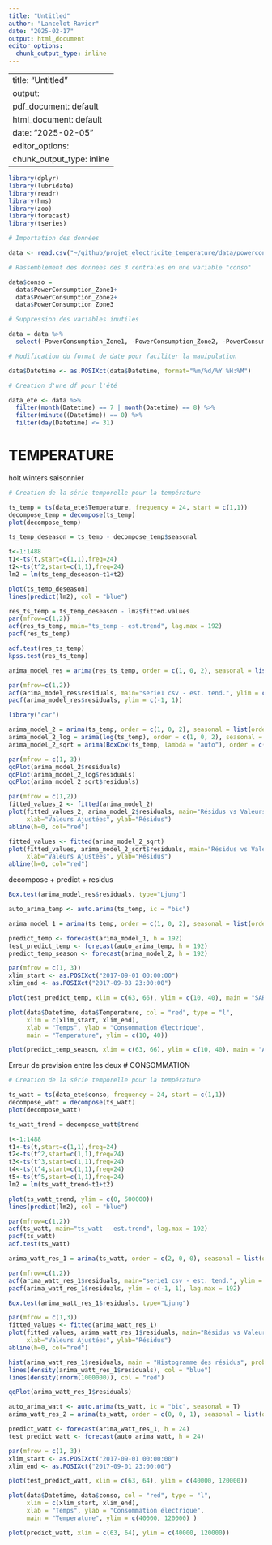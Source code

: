```yaml
---
title: "Untitled"
author: "Lancelot Ravier"
date: "2025-02-17"
output: html_document
editor_options: 
  chunk_output_type: inline
---
```


---
title: "Untitled"
output:
  pdf_document: default
  html_document: default
date: "2025-02-05"
editor_options:
  chunk_output_type: inline
---

```r
library(dplyr)
library(lubridate)
library(readr)
library(hms)
library(zoo)
library(forecast)
library(tseries)

# Importation des données

data <- read.csv("~/github/projet_electricite_temperature/data/powerconsumption.csv", header=T)

# Rassemblement des données des 3 centrales en une variable "conso"

data$conso = 
  data$PowerConsumption_Zone1+
  data$PowerConsumption_Zone2+
  data$PowerConsumption_Zone3

# Suppression des variables inutiles

data = data %>%
  select(-PowerConsumption_Zone1, -PowerConsumption_Zone2, -PowerConsumption_Zone3, -Humidity, -WindSpeed, -GeneralDiffuseFlows, -DiffuseFlows)

# Modification du format de date pour faciliter la manipulation

data$Datetime <- as.POSIXct(data$Datetime, format="%m/%d/%Y %H:%M")

# Creation d'une df pour l'été

data_ete <- data %>%
  filter(month(Datetime) == 7 | month(Datetime) == 8) %>%
  filter(minute((Datetime)) == 0) %>%
  filter(day(Datetime) <= 31)
```

# TEMPERATURE

holt winters saisonnier

```r
# Creation de la série temporelle pour la température

ts_temp = ts(data_ete$Temperature, frequency = 24, start = c(1,1))
decompose_temp = decompose(ts_temp)
plot(decompose_temp)
```
```r
ts_temp_deseason = ts_temp - decompose_temp$seasonal

t<-1:1488
t1<-ts(t,start=c(1,1),freq=24)
t2<-ts(t^2,start=c(1,1),freq=24)
lm2 = lm(ts_temp_deseason~t1+t2)

plot(ts_temp_deseason)
lines(predict(lm2), col = "blue")
```

```r
res_ts_temp = ts_temp_deseason - lm2$fitted.values
par(mfrow=c(1,2))
acf(res_ts_temp, main="ts_temp - est.trend", lag.max = 192)
pacf(res_ts_temp)
```
```r
adf.test(res_ts_temp)
kpss.test(res_ts_temp)
```
```r
arima_model_res = arima(res_ts_temp, order = c(1, 0, 2), seasonal = list(order = c(1, 1, 1), period = 24)) # = auto.arima()

par(mfrow=c(1,2))
acf(arima_model_res$residuals, main="serie1 csv - est. tend.", ylim = c(-1, 1))
pacf(arima_model_res$residuals, ylim = c(-1, 1))
```
```r
library("car")

arima_model_2 = arima(ts_temp, order = c(1, 0, 2), seasonal = list(order = c(1, 1, 1), period = 24)) # = auto.arima()
arima_model_2_log = arima(log(ts_temp), order = c(1, 0, 2), seasonal = list(order = c(1, 1, 1), period = 24)) # = auto.arima()
arima_model_2_sqrt = arima(BoxCox(ts_temp, lambda = "auto"), order = c(1, 0, 2), seasonal = list(order = c(1, 1, 1), period = 24)) # = auto.arima()

par(mfrow = c(1, 3))
qqPlot(arima_model_2$residuals)
qqPlot(arima_model_2_log$residuals)
qqPlot(arima_model_2_sqrt$residuals)

```

```r
par(mfrow = c(1,2))
fitted_values_2 <- fitted(arima_model_2)
plot(fitted_values_2, arima_model_2$residuals, main="Résidus vs Valeurs Ajustées", 
     xlab="Valeurs Ajustées", ylab="Résidus")
abline(h=0, col="red")

fitted_values <- fitted(arima_model_2_sqrt)
plot(fitted_values, arima_model_2_sqrt$residuals, main="Résidus vs Valeurs Ajustées", 
     xlab="Valeurs Ajustées", ylab="Résidus")
abline(h=0, col="red")
```
decompose + predict + residus
```r
Box.test(arima_model_res$residuals, type="Ljung")
```

```r
auto_arima_temp <- auto.arima(ts_temp, ic = "bic")
```

```r
arima_model_1 = arima(ts_temp, order = c(1, 0, 2), seasonal = list(order = c(0, 0, 2), period = 24)) # = auto.arima()
```


```r
predict_temp <- forecast(arima_model_1, h = 192)
test_predict_temp <- forecast(auto_arima_temp, h = 192)
predict_temp_season <- forecast(arima_model_2, h = 192)

par(mfrow = c(1, 3))
xlim_start <- as.POSIXct("2017-09-01 00:00:00")
xlim_end <- as.POSIXct("2017-09-03 23:00:00")

plot(test_predict_temp, xlim = c(63, 66), ylim = c(10, 40), main = "SARIMA(2,0,0)(2,1,0)[24]")

plot(data$Datetime, data$Temperature, col = "red", type = "l", 
     xlim = c(xlim_start, xlim_end),
     xlab = "Temps", ylab = "Consommation électrique", 
     main = "Temperature", ylim = c(10, 40))

plot(predict_temp_season, xlim = c(63, 66), ylim = c(10, 40), main = "ARIMA(1,0,2)(0,0,2)[24]")
```
Erreur de prevision entre les deux
# CONSOMMATION

```r
# Creation de la série temporelle pour la température

ts_watt = ts(data_ete$conso, frequency = 24, start = c(1,1))
decompose_watt = decompose(ts_watt)
plot(decompose_watt)
```
```r
ts_watt_trend = decompose_watt$trend

t<-1:1488
t1<-ts(t,start=c(1,1),freq=24)
t2<-ts(t^2,start=c(1,1),freq=24)
t3<-ts(t^3,start=c(1,1),freq=24)
t4<-ts(t^4,start=c(1,1),freq=24)
t5<-ts(t^5,start=c(1,1),freq=24)
lm2 = lm(ts_watt_trend~t1+t2)

plot(ts_watt_trend, ylim = c(0, 500000))
lines(predict(lm2), col = "blue")
```

```r
par(mfrow=c(1,2))
acf(ts_watt, main="ts_watt - est.trend", lag.max = 192)
pacf(ts_watt)
adf.test(ts_watt)
```

```r
arima_watt_res_1 = arima(ts_watt, order = c(2, 0, 0), seasonal = list(order = c(1, 1, 1), period = 24)) # = auto.arima()

par(mfrow=c(1,2))
acf(arima_watt_res_1$residuals, main="serie1 csv - est. tend.", ylim = c(-1, 1), lag.max = 192)
pacf(arima_watt_res_1$residuals, ylim = c(-1, 1), lag.max = 192)
```

```r
Box.test(arima_watt_res_1$residuals, type="Ljung")
```

```r
par(mfrow = c(1,3))
fitted_values <- fitted(arima_watt_res_1)
plot(fitted_values, arima_watt_res_1$residuals, main="Résidus vs Valeurs Ajustées", 
     xlab="Valeurs Ajustées", ylab="Résidus")
abline(h=0, col="red")

hist(arima_watt_res_1$residuals, main = "Histogramme des résidus", probability = TRUE)
lines(density(arima_watt_res_1$residuals), col = "blue")
lines(density(rnorm(1000000)), col = "red")

qqPlot(arima_watt_res_1$residuals)
```
```r
auto_arima_watt <- auto.arima(ts_watt, ic = "bic", seasonal = T)
arima_watt_res_2 = arima(ts_watt, order = c(0, 0, 1), seasonal = list(order = c(0, 0, 2), period = 24)) # = auto.arima()
```

```r

predict_watt <- forecast(arima_watt_res_1, h = 24)
test_predict_watt <- forecast(auto_arima_watt, h = 24)

par(mfrow = c(1, 3))
xlim_start <- as.POSIXct("2017-09-01 00:00:00")
xlim_end <- as.POSIXct("2017-09-01 23:00:00")

plot(test_predict_watt, xlim = c(63, 64), ylim = c(40000, 120000))

plot(data$Datetime, data$conso, col = "red", type = "l", 
     xlim = c(xlim_start, xlim_end),
     xlab = "Temps", ylab = "Consommation électrique", 
     main = "Temperature", ylim = c(40000, 120000) )

plot(predict_watt, xlim = c(63, 64), ylim = c(40000, 120000))
```

